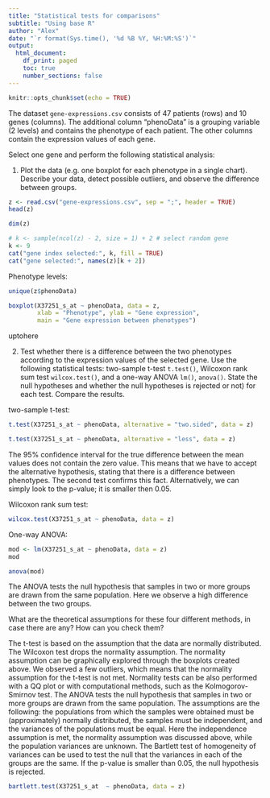 ```yaml
---
title: "Statistical tests for comparisons"
subtitle: "Using base R"
author: "Alex"
date: "`r format(Sys.time(), '%d %B %Y, %H:%M:%S')`"
output: 
  html_document:
    df_print: paged
    toc: true
    number_sections: false
---
```


```r
knitr::opts_chunk$set(echo = TRUE)
```

The dataset `gene-expressions.csv` consists of 47 patients (rows) and 10 genes (columns). The additional column "phenoData" is a grouping variable (2 levels) and contains the phenotype of each patient. The other columns contain the expression values of each gene.

Select one gene and perform the following statistical analysis:

1. Plot the data (e.g. one boxplot for each phenotype in a single chart). Describe your data, detect possible outliers, and observe the difference between groups.

```r
z <- read.csv("gene-expressions.csv", sep = ";", header = TRUE)
head(z)
```

```r
dim(z)
```

```r
# k <- sample(ncol(z) - 2, size = 1) + 2 # select random gene
k <- 9
cat("gene index selected:", k, fill = TRUE)
cat("gene selected:", names(z)[k + 2])
```

Phenotype levels:

```r
unique(z$phenoData)
```

```r
boxplot(X37251_s_at ~ phenoData, data = z, 
        xlab = "Phenotype", ylab = "Gene expression",
        main = "Gene expression between phenotypes")
```

uptohere

2. Test whether there is a difference between the two phenotypes according to the expression values of the selected gene. Use the following statistical tests: two-sample t-test `t.test()`, Wilcoxon rank sum test `wilcox.test()`, and a one-way ANOVA `lm()`, `anova()`. State the null hypotheses and whether the null hypotheses is rejected or not) for each test. Compare the results.

two-sample t-test:

```r
t.test(X37251_s_at ~ phenoData, alternative = "two.sided", data = z)
```

```r
t.test(X37251_s_at ~ phenoData, alternative = "less", data = z)
```

The 95% confidence interval for the true difference between the mean values does not contain the zero value. This means that we have to accept the alternative hypothesis, stating that there is a difference between phenotypes. The second test confirms this fact. Alternatively, we can simply look to the p-value; it is smaller then 0.05.

Wilcoxon rank sum test:

```r
wilcox.test(X37251_s_at ~ phenoData, data = z)
```

One-way ANOVA:

```r
mod <- lm(X37251_s_at ~ phenoData, data = z)
mod
```

```r
anova(mod)
```

The ANOVA tests the null hypothesis that samples in two or more groups are drawn from the same population. Here we observe a high difference between the two groups.

What are the theoretical assumptions for these four different methods, in case there are any? How can you check them?

The t-test is based on the assumption that the data are normally distributed. The Wilcoxon test drops the normality assumption. The normality assumption can be graphically explored through the boxplots created above. We observed a few outliers, which means that the normality assumption for the t-test is not met. Normality tests can be also performed with a QQ plot or with computational methods, such as the Kolmogorov-Smirnov test. The ANOVA tests the null hypothesis that samples in two or more groups are drawn from the same population. The assumptions are the following: the populations from which the samples were obtained must be (approximately) normally distributed, the samples must be independent, and the variances of the populations must be equal. Here the independence assumption is met, the normality assumption was discussed above, while the population variances are unknown. The Bartlett test of homogeneity of variances can be used to test the null that the variances in each of the groups are the same. If the p-value is smaller than 0.05, the null hypothesis is rejected.

```r
bartlett.test(X37251_s_at  ~ phenoData, data = z)
```

